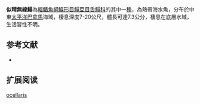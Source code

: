 {{Speciesbox
| name = 似晴無線鰨
| image = 
| image_width = 250px
| image_caption = 
| status = NE
| status_system = IUCN3.1
| genus = Symphurus
| species = ocellaris
| authority = [[Munroe_&_Robertson|Munroe & Robertson]], [[2005|2005]]
| synonyms = 
}}

'''似晴無線鰨'''為[[輻鰭魚綱|輻鰭魚綱]][[鰈形目|鰈形目]][[鰨亞目|鰨亞目]][[舌鰨科|舌鰨科]]的其中一[[種|種]]，為熱帶海水魚，分布於中東[[太平洋|太平洋]][[巴拿馬|巴拿馬]]海域，棲息深度7-20公尺，體長可達7.3公分，棲息在底層水域，生活習性不明。
==参考文献==
*{{FishBase_species|genus=Symphurus |species=ocellaris|year=2014|month=4}}

== 扩展阅读 ==
{{refbegin}}
{{wikispecies-inline|Symphurus ocellaris|似晴無線鰨}}
{{refend}}
{{Taxonbar|from=Q2755890}}

[[Category:無線鰨屬|ocellaris]]


{{魚類小作品}}